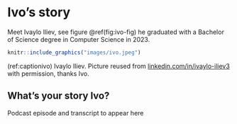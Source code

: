# Ivo's story {#ivo}

Meet Ivaylo Iliev, see figure \@ref(fig:ivo-fig) he graduated with a Bachelor of Science degree in Computer Science in 2023.

```r
knitr::include_graphics("images/ivo.jpeg")
```
(ref:captionivo) Ivaylo Iliev. Picture reused from [linkedin.com/in/ivaylo-iliev3](https://www.linkedin.com/in/ivaylo-iliev3/) with permission, thanks Ivo.

## What's your story Ivo? {#ivo-story}

Podcast episode and transcript to appear here
